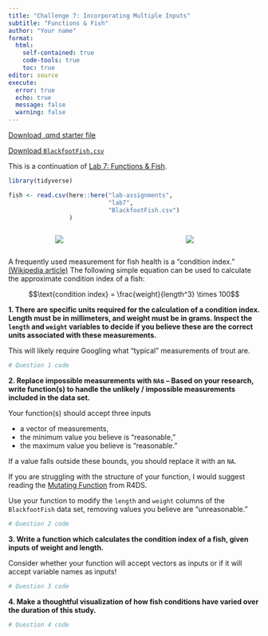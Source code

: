 ```yaml
---
title: "Challenge 7: Incorporating Multiple Inputs"
subtitle: "Functions & Fish"
author: "Your name"
format: 
  html:
    self-contained: true
    code-tools: true
    toc: true
editor: source
execute: 
  error: true
  echo: true
  message: false
  warning: false
---
```


[Download .qmd starter file](challenge7-functions-and-fish.qmd)

[Download `BlackfootFish.csv`](BlackfootFish.csv)

This is a continuation of [Lab 7: Functions & Fish](https://earobinson95.github.io/stat331-calpoly/lab-assignments/lab7/lab7-functions-and-fish.html).

```r
library(tidyverse)

fish <- read.csv(here::here("lab-assignments", 
                            "lab7", 
                            "BlackfootFish.csv")
                 )
```

<center>

::: columns
::: {.column width="25%"}
![](https://github.com/earobinson95/stat331-calpoly/blob/master/lab-assignments/lab7/images/smallest_trout.jpg?raw=true)
:::

::: {.column width="40%"}
![](https://github.com/earobinson95/stat331-calpoly/blob/master/lab-assignments/lab7/images/largest_trout.png?raw=true)
:::
:::

</center>

A frequently used measurement for fish health is a "condition index." [(Wikipedia article)](https://en.wikipedia.org/wiki/Condition_index_in_fish) The following simple equation can be used to calculate the approximate condition index of a fish:

$$\text{condition index} = \frac{weight}{length^3} \times 100$$

**1. There are specific units required for the calculation of a condition index. Length must be in millimeters, and weight must be in grams. Inspect the `length` and `weight` variables to decide if you believe these are the correct units associated with these measurements.**

:::callout-tip
This will likely require Googling what "typical" measurements of trout are.
:::

```r
# Question 1 code
```

**2. Replace impossible measurements with `NA`s -- Based on your research, write function(s) to handle the unlikely / impossible measurements included in the data set.**

Your function(s) should accept three inputs 

+ a vector of measurements,
+ the minimum value you believe is "reasonable,"
+ the maximum value you believe is "reasonable." 

If a value falls outside these bounds, you should replace it with an `NA`.

::: callout-tip
If you are struggling with the structure of your function, I would suggest reading the [Mutating Function](https://r4ds.hadley.nz/functions.html#mutate-functions) from R4DS.
:::

Use your function to modify the `length` and `weight` columns of the `BlackfootFish` data set, removing values you believe are "unreasonable."

```r
# Question 2 code
```

**3. Write a function which calculates the condition index of a fish, given inputs of weight and length.**

::: callout-warning
Consider whether your function will accept vectors as inputs or if it will accept variable names as inputs!
:::

```r
# Question 3 code
```

**4. Make a thoughtful visualization of how fish conditions have varied over the duration of this study.**

```r
# Question 4 code
```